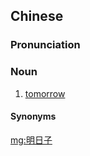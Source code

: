 ==Chinese==
{{zh-forms|type=21}}

===Pronunciation===
{{zh-pron
|x=min2 r6 zr/min2 nyi6 zr
|cat=n
}}

===Noun===
{{zh-noun}}

# {{lb|zh|Xiang}} [[tomorrow]]

====Synonyms====
{{zh-dial|明天}}

[[mg:明日子]]